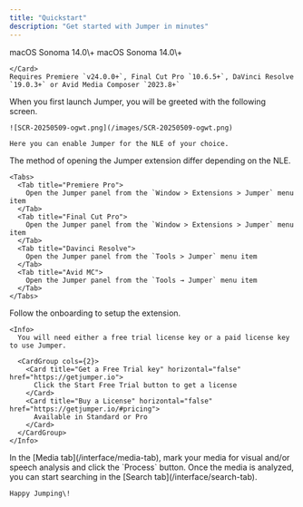 ```yaml
---
title: "Quickstart"
description: "Get started with Jumper in minutes"
---
```


<Steps>
  <Step title="Download and install the latest version">
    <Card title="MacOS Apple Silicon" icon="download" iconType="solid" horizontal href="https://download.getjumper.io">
      macOS Sonoma 14.0\+
    </Card>
    <Card title="MacOS Intel" icon="download" iconType="solid" horizontal href="https://getjumper.io/intel">
      macOS Sonoma 14.0\+
    </Card>
    <Card title="Windows" icon="download" iconType="solid" horizontal href="https://getjumper.io/windows">
      
    </Card>
    Requires Premiere `v24.0.0+`, Final Cut Pro `10.6.5+`, DaVinci Resolve `19.0.3+` or Avid Media Composer `2023.8+`
  </Step>
  <Step title="Launch Jumper">
    When you first launch Jumper, you will be greeted with the following screen.

    ![SCR-20250509-ogwt.png](/images/SCR-20250509-ogwt.png)

    Here you can enable Jumper for the NLE of your choice.
  </Step>
  <Step title="Open the extension in your NLE">
    The method of opening the Jumper extension differ depending on the NLE.

    <Tabs>
      <Tab title="Premiere Pro">
        Open the Jumper panel from the `Window > Extensions > Jumper` menu item
      </Tab>
      <Tab title="Final Cut Pro">
        Open the Jumper panel from the `Window > Extensions > Jumper` menu item
      </Tab>
      <Tab title="Davinci Resolve">
        Open the Jumper panel from the `Tools > Jumper` menu item
      </Tab>
      <Tab title="Avid MC">
        Open the Jumper panel from the `Tools → Jumper` menu item
      </Tab>
    </Tabs>
  </Step>
  <Step title="Follow the onboarding">
    Follow the onboarding to setup the extension.

    <Info>
      You will need either a free trial license key or a paid license key to use Jumper.

      <CardGroup cols={2}>
        <Card title="Get a Free Trial key" horizontal="false" href="https://getjumper.io">
          Click the Start Free Trial button to get a license
        </Card>
        <Card title="Buy a License" horizontal="false" href="https://getjumper.io/#pricing">
          Available in Standard or Pro
        </Card>
      </CardGroup>
    </Info>
  </Step>
  <Step title="Analyze media">
    In the [Media tab](/interface/media-tab), mark your media for visual and/or speech analysis and click the `Process` button.
  </Step>
  <Step title="Search your media">
    Once the media is analyzed, you can start searching in the [Search tab](/interface/search-tab).

    Happy Jumping\!
  </Step>
</Steps>